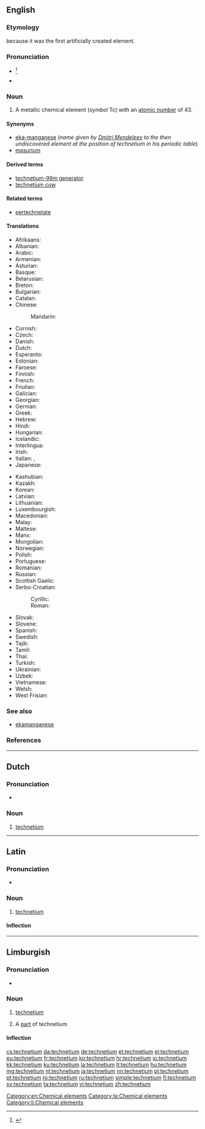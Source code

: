 {{also|Technetium}}
==English==
{{elements|Tc|molybdenum|Mo|ruthenium|Ru}}

===Etymology===
{{confix|techno|ium|lang=en}} because it was the first artificially created element.

===Pronunciation===
* {{a|US}} {{IPA|/tɛkˈni.ʃ‌iəm/|/tɛkˈni.ʃ‌əm/|lang=en}}<ref>{{R:Dictionary.com}}</ref>
* {{audio|en-us-technetium.ogg|Audio (US)}}

===Noun===
{{wikipedia}}
{{en-noun|-}}

# A metallic chemical element (''symbol'' Tc) with an [[atomic number]] of 43.

====Synonyms====
* [[eka-manganese]] (''name given by [[w:Dmitri Mendeleev|Dmitri Mendeleev]] to the then undiscovered element at the position of technetium in his periodic table'')
* [[masurium]] {{qualifier|proposed name; obsolete}}

====Derived terms====
* [[technetium-99m generator]]
* [[technetium cow]]

====Related terms====
* [[pertechnetate]]

====Translations====
{{trans-top|chemical element}}
* Afrikaans: {{t|af|tegnesium}}
* Albanian: {{t|sq|teknec}}
* Arabic: {{t|ar|كنيتيوم|m|tr=tiknityum}}
* Armenian: {{t|hy|տեխնեցիում}}
* Asturian: {{t|ast|tecneciu|m}}
* Basque: {{t|eu|teknezioa}}
* Belarusian: {{t|be|тэхнецый|m|tr=tekhnétsyj|sc=Cyrl}}
* Breton: {{t|br|teknetiom}}
* Bulgarian: {{t|bg|технеций|m|tr=tekhnétsij}}
* Catalan: {{t|ca|tecneci}}
* Chinese:
*: Mandarin: {{t+|cmn|锝|tr=dé|sc=Hani}}
* Cornish: {{t|kw|technytyum}}
* Czech: {{t+|cs|technecium}}
* Danish: {{t|da|technetium}}
* Dutch: {{t+|nl|technetium|n}}
* Esperanto: {{t+|eo|teknecio}}
* Estonian: {{t+|et|tehneetsium}}
* Faroese: {{t|fo|technetium}}
* Finnish: {{t+|fi|technetium}}
* French: {{t+|fr|technétium|m}}
* Friulian: {{t|fur|tecnezi}}
* Galician: {{t+|gl|tecnecio}}
* Georgian: {{t|ka|ტექნეციუმი}}
* German: {{t+|de|Technetium|n}}
* Greek: {{t+|el|τεχνήτιο|n}}
* Hebrew: {{t|he|טכנתיום|sc=Hebr|tr=tekhnétyum}}
* Hindi: {{t|hi|चेष्टातु|tr=cheshtaanu|sc=Deva}}
* Hungarian: {{t+|hu|technécium}}
* Icelandic: {{t+|is|teknetín}}
* Interlingua: {{t|ia|technetium}}
* Irish: {{t+|ga|teicnéitiam|m}}
* Italian: {{t+|it|tecnezio|m}}, {{t|it|tecneto|m}}
* Japanese: {{t+|ja|テクネチウム|tr=tekunechiumu}}
{{trans-mid}}
* Kashubian: {{t|csb|technet}}
* Kazakh: {{t|kk|технеций|tr=tekhnetsiy}}
* Korean: {{t+|ko|테크네튬|sc=Kore}}
* Latvian: {{t|lv|tehnēcijs}}
* Lithuanian: {{t+|lt|technecis}}
* Luxembourgish: {{t|lb|Technetium}}
* Macedonian: {{t|mk|технециум|m|tr=tekhnétsium|sc=Cyrl}}
* Malay: {{t|ms|teknetium}}
* Maltese: {{t|mt|teknezju}}
* Manx: {{t|gv|cheghnaiçhum|alt=çheghnaiçhum}}
* Mongolian: {{t|mn|технеци|sc=Cyrl|tr=tekhnetsi}}
* Norwegian: {{t|no|technetium}}
* Polish: {{t+|pl|technet|m}}
* Portuguese: {{t+|pt|tecnécio|m}}
* Romanian: {{t+|ro|technețiu|n}}
* Russian: {{t+|ru|техне́ций|m}}
* Scottish Gaelic: {{t|gd|teicnèitiam}}
* Serbo-Croatian:
*: Cyrillic: {{t|sh|технициjум|m|sc=Cyrl}}
*: Roman: {{t|sh|tehnicijum|m}}
* Slovak: {{t|sk|technécium}}
* Slovene: {{t+|sl|tehnecij}}
* Spanish: {{t+|es|tecnecio|m}}
* Swedish: {{t+|sv|teknetium|n}}
* Tajik: {{t|tg|tehneci'}}
* Tamil: {{t|ta|பசகன்|tr=pasagan|sc=Taml}}
* Thai: {{t|th|เทคนีเชียม|sc=Thai|tr=thēkhnīchiam}}
* Turkish: {{t+|tr|teknetyum}}
* Ukrainian: {{t|uk|технецiй|m|tr=tekhnétsij|sc=Cyrl}}
* Uzbek: {{t|uz|технеций|tr=tekhnetsiy|sc=Cyrl}}
* Vietnamese: {{t|vi|tecnexi}}
* Welsh: {{t+|cy|technetiwm}}
* West Frisian: {{t|fy|technetium}}
{{trans-bottom}}

===See also===
* [[ekamanganese]]

===References===
<references/>

[[Category:en:Chemical elements]]

----

==Dutch==
{{wikipedia|lang=nl}}
{{elements|Tc|molybdeen|Mo|ruthenium|Ru|lang=nl}}

===Pronunciation===
* {{audio|Nl-technetium.ogg|Audio|lang=nl}}

===Noun===
{{nl-noun|n|-|-}}

# [[#English|technetium]]

----

==Latin==
{{wikipedia|lang=la}}

===Pronunciation===
* {{la-pronunc|technētium}}

===Noun===
{{la-noun|technētium|technetii|technētiī|n|second}}

# [[#English|technetium]]

====Inflection====
{{la-decl-2nd-N|technēti}}

[[Category:la:Chemical elements]]

----

==Limburgish==

===Pronunciation===
* {{IPA|[tæxˈneː˨ʃɔ˧m]|lang=li}}

===Noun===
{{li-noun|g=n}}

# {{context|uncountable|lang=li}} [[technetium#English|technetium]]
# A [[part]] of technetium

====Inflection====
{{li-decl-noun-um|techneti}}

[[Category:li:Chemical elements]]

[[cs:technetium]]
[[da:technetium]]
[[de:technetium]]
[[et:technetium]]
[[el:technetium]]
[[eu:technetium]]
[[fr:technetium]]
[[ko:technetium]]
[[hr:technetium]]
[[io:technetium]]
[[kk:technetium]]
[[ku:technetium]]
[[la:technetium]]
[[lt:technetium]]
[[hu:technetium]]
[[mg:technetium]]
[[nl:technetium]]
[[ja:technetium]]
[[nn:technetium]]
[[pl:technetium]]
[[pt:technetium]]
[[ro:technetium]]
[[ru:technetium]]
[[simple:technetium]]
[[fi:technetium]]
[[sv:technetium]]
[[ta:technetium]]
[[vi:technetium]]
[[zh:technetium]]